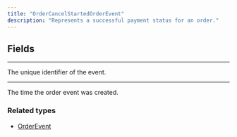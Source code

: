 ```yaml
---
title: "OrderCancelStartedOrderEvent"
description: "Represents a successful payment status for an order."
---
```


## Fields

---

<ParamField path="id" type="ID!">
The unique identifier of the event.
</ParamField>

---

<ParamField path="createdAt" type="Time!">
The time the order event was created.
</ParamField>

### Related types

* [OrderEvent](/api-reference/orderevent)
